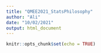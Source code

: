 ```yaml
---
title: "QMEE2021_StatsPhilosophy"
author: "Ali"
date: "10/02/2021"
output: html_document
---
```


```r
knitr::opts_chunk$set(echo = TRUE)
```

## 






